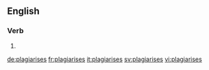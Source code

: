 ==English==

===Verb===
{{head|en}}

# {{en-third-person singular of|plagiarise}}

[[de:plagiarises]]
[[fr:plagiarises]]
[[it:plagiarises]]
[[sv:plagiarises]]
[[vi:plagiarises]]